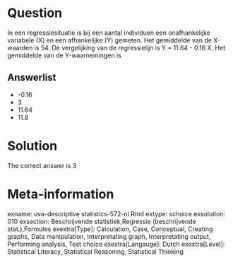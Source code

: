Question
========

In een regressiesituatie is bij een aantal individuen een onafhankelijke variabele (X) en een afhankelijke (Y) gemeten.
Het gemiddelde van de X-waarden is 54.
De vergelijking van de regressielijn is
Y = 11.64 - 0.16 X.
Het gemiddelde van de Y-waarnemingen is 

Answerlist
----------
* -0.16
* 3
* 11.64
* 11.8

Solution
========

The correct answer is  3 

Meta-information
================
exname: uva-descriptive statistics-572-nl.Rmd 
extype: schoice 
exsolution: 010 
exsection: Beschrijvende statistiek,Regressie (beschrijvende stat.),Formules 
exextra[Type]: Calculation, Case, Conceptual, Creating graphs, Data manipulation, Interpretating graph, Interpretating output, Performing analysis, Test choice 
exextra[Langauge]: Dutch 
exextra[Level]: Statistical Literacy, Statistical Reasoning, Statistical Thinking 
